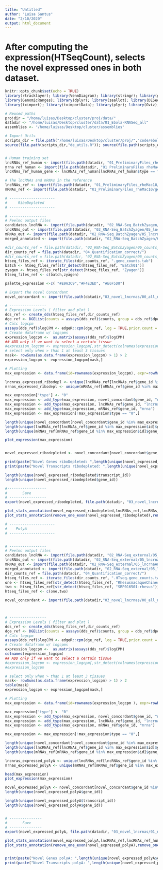 ```yaml
---
title: "Untitled"
author: "Luisa Santus"
date: "2/10/2020"
output: html_document
---
```


# After computing the expression(HTSeqCount), selects the novel expressed ones in both dataset.

```r
knitr::opts_chunk$set(echo = TRUE)
library(rtracklayer); library(VennDiagram); library(stringr); library(ggplot2); library(grid); library(gridExtra); library(UpSetR); library(ComplexHeatmap)
library(GenomicRanges); library(dplyr); library(zeallot); library(DESeq2); library(edgeR);  library("ggplotify"); library("grid"); library(tidyverse)
library(tximport); library(tximportData); library(plyr); library(Gviz); library(ggpubr)

# Reused paths
projdir = "/home/luisas/Desktop/cluster/proj/data/"
datadir <- "/home/luisas/Desktop/cluster/data/01_Ebola-RNASeq_all"
assemblies <- "/home/luisas/Desktop/cluster/assemblies"

# Import Utils 
scripts_dir = file.path("/home/luisas/Desktop/cluster/proj/","code/ebola/src/scripts/Analysis/utils")
source(file.path(scripts_dir,"de_utils.R")); source(file.path(scripts_dir,"lncrna_annotation_utils.R"))


# Human training set
lncRNAs_ref_human <- import(file.path(datadir, "01_PreliminaryFiles_rheMac10/gene_annotations/gencode.v26.GRCh38.annotation_knownlncRNAs.gtf"))
mrna_ref_human <- import(file.path(datadir, "01_PreliminaryFiles_rheMac10/gene_annotations/gencode.v26.GRCh38.annotation_knownMrnas.gtf"))
lncRNAs_ref_human_gene <- lncRNAs_ref_human[lncRNAs_ref_human$type == "gene",]

# The lncRNAs and mRNAs in the reference
lncRNAs_ref <- import(file.path(datadir, "01_PreliminaryFiles_rheMac10/gene_annotations/rheMac10_EBOV-Kikwit_lncrna.gtf"))
mRNAs_ref <- import(file.path(datadir, "01_PreliminaryFiles_rheMac10/gene_annotations/rheMac10_EBOV-Kikwit_mrnas.gtf"))
```

```r
# ---------------------
#     RiboDepleted
# ---------------------

# -----------------
# Feelnc output files
candidates_lncRNA <- import(file.path(datadir, "02_RNA-Seq_BatchZyagen/05_lncrnaAnnotation_no_l_option/feelnc_gencode_linc/candidate_lncRNA.gtf"))
lncRNAs_out <- import(file.path(datadir, "02_RNA-Seq_BatchZyagen/05_lncrnaAnnotation_no_l_option/feelnc_gencode_linc/feelnc_codpot_out/candidate_lncRNA.gtf.lncRNA.gtf"))
mRNAs_out <- import(file.path(datadir, "02_RNA-Seq_BatchZyagen/05_lncrnaAnnotation_no_l_option/feelnc_gencode_linc/feelnc_codpot_out/candidate_lncRNA.gtf.mRNA.gtf"))
merged_annotated <- import(file.path(datadir, "02_RNA-Seq_BatchZyagen/05_lncrnaAnnotation_no_l_option/feelnc_gencode_linc/01_gffcompare/merged.annotated.gtf"))

#dir_counts_ref = file.path(datadir, "02_RNA-Seq_BatchZyagen/06_counts_all")
dir_counts_ref = file.path(datadir, "04_Quantification_correct/")
#dir_counts_ref = file.path(datadir, "02_RNA-Seq_BatchZyagen/06_counts_all")
htseq_files_ref <- iterate_files(dir_counts_ref, ".gene_counts.tab")
batch <- htseq_files_ref[str_detect(htseq_files_ref, "Batch01")]
zyagen <- htseq_files_ref[str_detect(htseq_files_ref, "Zyagen")]
htseq_files_ref <- c(batch,zyagen)

palette_expression <-c( "#E9A3C9","#F4E3ED", "#E6F5D0")

# Export the novel Concordant 
novel_concordant <- import(file.path(datadir,"03_novel_lncrnas/00_all_novels/novel_rhemac10_concordant_ribodepleted.gtf"))

# -----------------
# Expression Levels ( filter and plot )
dds_ref <- create_dds(htseq_files_ref,dir_counts_ref)
dge_ref <- DGEList(counts = assays(dds_ref)$counts, group = dds_ref$dpo, genes = rownames(dds_ref), samples = colData(dds_ref))
# Calc logcpm 
assays(dds_ref)$logCPM <- edgeR::cpm(dge_ref, log = TRUE,prior.count = 0.5)
# Create dataframe w/ logcpms
expression_logcpm <-  as.matrix(assays(dds_ref)$logCPM)
## ADD only if we want to select a certain tissue
#expression_logcpm <- expression_logcpm[,str_detect(colnames(expression_logcpm), "Liver")]
# select only when > than 1 at least 3 tissues
mask<- rowSums(as.data.frame(expression_logcpm) > 1) > 2
expression_logcpm <- expression_logcpm[mask,]

# Plotting
max_expression <- data.frame(id=rownames(expression_logcpm), expr=rowMax(expression_logcpm))

lncnras_expressed_ribodepl <- unique(lncRNAs_ref[lncRNAs_ref$gene_id %in% max_expression$id]$gene_id)
mrnas_expressed_ribodepl <- unique(mRNAs_ref[mRNAs_ref$gene_id %in% max_expression$id]$gene_id)

max_expression['type'] <- "0"
max_expression <- add_type(max_expression, novel_concordant$gene_id, "novel")
max_expression <- add_type(max_expression, lncRNAs_ref$gene_id, "lncrna")
max_expression <- add_type(max_expression, mRNAs_ref$gene_id, "mrna")
max_expression <- max_expression[!max_expression$type == "0",]

length(unique(novel_concordant[novel_concordant$gene_id %in% max_expression$id]$gene_id))
length(unique(lncRNAs_ref[lncRNAs_ref$gene_id %in% max_expression$id]$gene_id))
length(unique(mRNAs_ref[mRNAs_ref$gene_id %in% max_expression$id]$gene_id))

plot_expression(max_expression)


novel_expressed_ribodepleted <- novel_concordant[novel_concordant$gene_id %in% max_expression$id]

print(paste("Novel Genes riboDepleted: ",length(unique(novel_expressed_ribodepleted$gene_id))))
print(paste("Novel Transcripts ribodepleted: ",length(unique(novel_expressed_ribodepleted$transcript_id))))

length(unique(novel_expressed_ribodepleted$transcript_id))
length(unique(novel_expressed_ribodepleted$gene_id))

#------------------
#       Save 
# -----------------
export(novel_expressed_ribodepleted, file.path(datadir, "03_novel_lncrnas/01_novel_expressed/novel_expressed_ribodepleted.gtf"))

plot_stats_annotation(novel_expressed_ribodepleted,lncRNAs_ref,lncRNAs_ref_human, mrna_ref_human, mRNAs_ref )
plot_stats_annotation(remove_one_exon(novel_expressed_ribodepleted),remove_one_exon(lncRNAs_ref),remove_one_exon(lncRNAs_ref_human), remove_one_exon(mrna_ref_human), remove_one_exon(mRNAs_ref))

```


```r
# ---------------------
#    PolyA
# ---------------------


# -----------------
# Feelnc output files
candidates_lncRNA <- import(file.path(datadir, "02_RNA-Seq_external/05_lncrnaAnnotation_no_l_option/feelnc_gencode_linc/candidate_lncRNA.gtf"))
lncRNAs_out <- import(file.path(datadir, "02_RNA-Seq_external/05_lncrnaAnnotation_no_l_option/feelnc_gencode_linc/feelnc_codpot_out/candidate_lncRNA.gtf.lncRNA.gtf"))
mRNAs_out <- import(file.path(datadir, "02_RNA-Seq_external/05_lncrnaAnnotation_no_l_option/feelnc_gencode_linc/feelnc_codpot_out/candidate_lncRNA.gtf.mRNA.gtf"))
merged_annotated <- import(file.path(datadir, "02_RNA-Seq_external/05_lncrnaAnnotation_no_l_option/feelnc_gencode_linc/01_gffcompare/merged.annotated.gtf"))
dir_counts_ref = file.path(datadir, "04_Quantification_correct/")
htseq_files_ref <- iterate_files(dir_counts_ref, ".HTseq.gene_counts.tab")
one <- htseq_files_ref[str_detect(htseq_files_ref, "RhesusmacaqueChinese")]
two <- htseq_files_ref[str_detect(htseq_files_ref, "SRP016501-rhesus")]
htseq_files_ref <- c(one,two)

novel_concordant <- import(file.path(datadir,"03_novel_lncrnas/00_all_novels/novel_rhemac10_concordant_polyA.gtf"))



# -----------------
# Expression Levels ( filter and plot )
dds_ref <- create_dds(htseq_files_ref,dir_counts_ref)
dge_ref <- DGEList(counts = assays(dds_ref)$counts, group = dds_ref$dpo, genes = rownames(dds_ref), samples = colData(dds_ref))
# Calc logcpm 
assays(dds_ref)$logCPM <- edgeR::cpm(dge_ref, log = TRUE,prior.count = 0.5)
# Create dataframe w/ logcpms
expression_logcpm <-  as.matrix(assays(dds_ref)$logCPM)
colnames(expression_logcpm)
## ADD only if we want to select a certain tissue
#expression_logcpm <- expression_logcpm[,str_detect(colnames(expression_logcpm), "Liver")]
#expression_logcpm

# select only when > than 1 at least 3 tissues
mask<- rowSums(as.data.frame(expression_logcpm) > 1) > 2
table(mask)
expression_logcpm <- expression_logcpm[mask,]

# Plotting
max_expression <- data.frame(id=rownames(expression_logcpm ), expr=rowMax(expression_logcpm))

max_expression['type'] <- "0"
max_expression <- add_type(max_expression, novel_concordant$gene_id, "novel")
max_expression <- add_type(max_expression, lncRNAs_ref$gene_id, "lncrna")
max_expression <- add_type(max_expression, mRNAs_ref$gene_id, "mrna")

max_expression <- max_expression[!max_expression$type == "0",]

length(unique(novel_concordant[novel_concordant$gene_id %in% max_expression$id]$gene_id))
length(unique(lncRNAs_ref[lncRNAs_ref$gene_id %in% max_expression$id]$gene_id))
length(unique(mRNAs_ref[mRNAs_ref$gene_id %in% max_expression$id]$gene_id))

lncnras_expressed_polyA <- unique(lncRNAs_ref[lncRNAs_ref$gene_id %in% max_expression$id]$gene_id)
mrnas_expressed_polyA <- unique(mRNAs_ref[mRNAs_ref$gene_id %in% max_expression$id]$gene_id)

head(max_expression)
plot_expression(max_expression)

novel_expressed_polyA <- novel_concordant[novel_concordant$gene_id %in% max_expression$id]
length(unique(novel_expressed_polyA$gene_id))

length(unique(novel_expressed_polyA$transcript_id))
length(unique(novel_expressed_polyA$gene_id))


# ---------------
#       Save
# ---------------
export(novel_expressed_polyA, file.path(datadir, "03_novel_lncrnas/01_novel_expressed/novel_expressed_polyA.gtf"))

plot_stats_annotation(novel_expressed_polyA,lncRNAs_ref,lncRNAs_ref_human, mrna_ref_human, mRNAs_ref )
plot_stats_annotation(remove_one_exon(novel_expressed_polyA),remove_one_exon(lncRNAs_ref),remove_one_exon(lncRNAs_ref_human), remove_one_exon(mrna_ref_human), remove_one_exon(mRNAs_ref))


print(paste("Novel Genes polyA: ",length(unique(novel_expressed_polyA$gene_id))))
print(paste("Novel Transcripts polyA: ",length(unique(novel_expressed_polyA$transcript_id))))
```